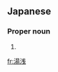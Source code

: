 ==Japanese==
{{ja-kanjitab|ゆ|あさ|yomi=k}}

===Proper noun===
{{ja-pos|kyu=湯淺|ゆあさ|proper}}

# {{surname|lang=ja|sort=ゆあさ}}

[[fr:湯浅]]